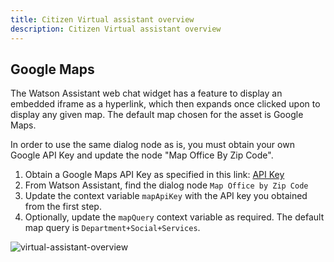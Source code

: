 ```yaml
---
title: Citizen Virtual assistant overview
description: Citizen Virtual assistant overview
---
```

## Google Maps

The Watson Assistant web chat widget has a feature to display an embedded iframe as a hyperlink, which then expands once clicked upon to display any given map.  The default map chosen for the asset is Google Maps.  

In order to use the same dialog node as is, you must obtain your own Google API Key and update the node "Map Office By Zip Code".

1. Obtain a Google Maps API Key as specified in this link:  [API Key](https://developers.google.com/maps/documentation/javascript/get-api-key)
2. From Watson Assistant, find the dialog node `Map Office by Zip Code`
3. Update the context variable `mapApiKey` with the API key you obtained from the first step.
4. Optionally, update the `mapQuery` context variable as required.  The default map query is `Department+Social+Services`.

![virtual-assistant-overview](../../images/virtual-assistant-ce-maps.png)
